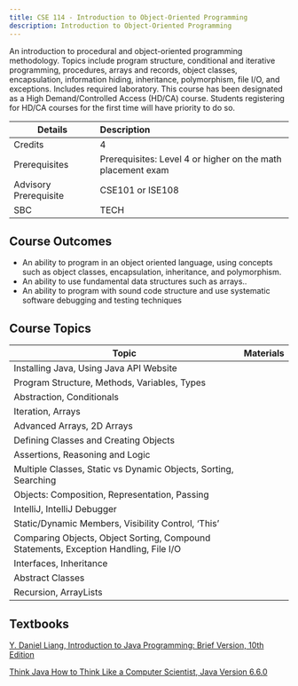 ```yaml
---
title: CSE 114 - Introduction to Object-Oriented Programming
description: Introduction to Object-Oriented Programming
---
```


An introduction to procedural and object-oriented programming methodology. Topics include program structure, conditional and iterative programming, procedures, arrays and records, object classes, encapsulation, information hiding, inheritance, polymorphism, file I/O, and exceptions. Includes required laboratory. This course has been designated as a High Demand/Controlled Access (HD/CA) course. Students registering for HD/CA courses for the first time will have priority to do so.

| Details               | Description                                                 |
| --------------------- | :---------------------------------------------------------- |
| Credits               | 4                                                           |
| Prerequisites         | Prerequisites: Level 4 or higher on the math placement exam |
| Advisory Prerequisite | CSE101 or ISE108                                            |
| SBC                   | TECH                                                        |

## Course Outcomes

- An ability to program in an object oriented language, using concepts such as object classes, encapsulation, inheritance, and polymorphism.
- An ability to use fundamental data structures such as arrays..
- An ability to program with sound code structure and use systematic software debugging and testing techniques

## Course Topics

| Topic                                                                                | Materials |
| ------------------------------------------------------------------------------------ | --------- |
| Installing Java, Using Java API Website                                              |           |
| Program Structure, Methods, Variables, Types                                         |           |
| Abstraction, Conditionals                                                            |           |
| Iteration, Arrays                                                                    |           |
| Advanced Arrays, 2D Arrays                                                           |           |
| Defining Classes and Creating Objects                                                |           |
| Assertions, Reasoning and Logic                                                      |           |
| Multiple Classes, Static vs Dynamic Objects, Sorting, Searching                      |           |
| Objects: Composition, Representation, Passing                                        |           |
| IntelliJ, IntelliJ Debugger                                                          |           |
| Static/Dynamic Members, Visibility Control, ‘This’                                   |           |
| Comparing Objects, Object Sorting, Compound Statements, Exception Handling, File I/O |           |
| Interfaces, Inheritance                                                              |           |
| Abstract Classes                                                                     |           |
| Recursion, ArrayLists                                                                |           |

## Textbooks

[Y. Daniel Liang, Introduction to Java Programming: Brief Version, 10th Edition](<https://github.com/computing-society/computer-science-textbooks/raw/master/Courses/CSE114/Y.%20Daniel%20Liang%20-%20Introduction%20to%20Java%20Programming.%20Comprehensive%20Version%20(2014%2C%20Pearson).pdf>)

[Think Java How to Think Like a Computer Scientist, Java Version 6.6.0](https://github.com/computing-society/computer-science-textbooks/raw/master/Courses/CSE114/Think%20Java%20How%20to%20Think%20Like%20a%20Computer%20Scientist%2C%20Java%20Version%206.6.0.pdf)
